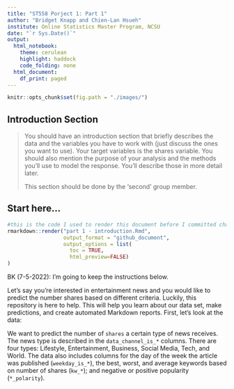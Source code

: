 ```yaml
---
title: "ST558 Porject 1: Part 1"
author: "Bridget Knapp and Chien-Lan Hsueh"
institute: Online Statistics Master Program, NCSU
date: "`r Sys.Date()`"
output:
  html_notebook:
    theme: cerulean
    highlight: haddock
    code_folding: none
  html_document:
    df_print: paged
---
```


```r
knitr::opts_chunk$set(fig.path = "./images/")
```


## Introduction Section

> You should have an introduction section that briefly describes the data and the variables you have to work with (just discuss the ones you want to use). Your target variables is the shares variable. You should also mention the purpose of your analysis and the methods you’ll use to model the response. You’ll describe those in more detail later. 
>
> This section should be done by the ‘second’ group member. 



## Start here...

```r
#this is the code I used to render this document before I committed changes to the repository
rmarkdown::render("part 1 - introduction.Rmd",
                  output_format = "github_document",
                  output_options = list(
                    toc = TRUE,
                    html_preview=FALSE) 
)

```

BK (7-5-2022): I'm going to keep the instructions below.

Let's say you're interested in entertainment news and you would like to predict the number shares based on different criteria. Luckily, this repository is here to help. This will help you learn about our data set, make predictions, and create automated Markdown reports. First, let's look at the data:

We want to predict the number of `shares` a certain type of news receives. The news type is described in the `data_channel_is_*` columns. There are four types: Lifestyle, Entertainment, Business, Social Media, Tech, and World. The data also includes columns for the day of the week the article was published (`weekday_is_*`), the best, worst, and average keywords based on number of shares (`kw_*`); and negative or positive popularity (`*_polarity`).
